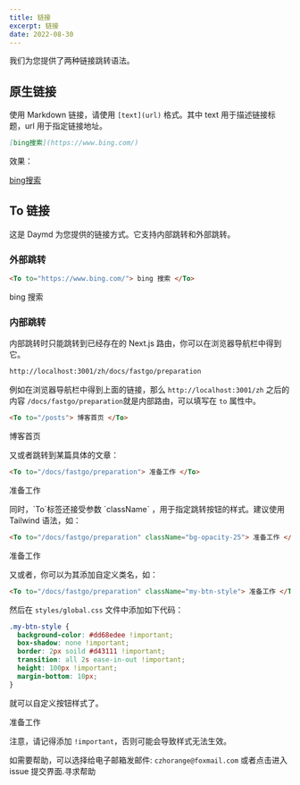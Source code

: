 ```yaml
---
title: 链接
excerpt: 链接
date: 2022-08-30
---
```


我们为您提供了两种链接跳转语法。

## 原生链接

使用 Markdown 链接，请使用 `[text](url)` 格式。其中 text 用于描述链接标题，url 用于指定链接地址。

```md
[bing搜索](https://www.bing.com/)
```

效果：  

[bing搜索](https://www.bing.com/)

## To 链接

这是 Daymd 为您提供的链接方式。它支持内部跳转和外部跳转。  

### 外部跳转

```md
<To to="https://www.bing.com/"> bing 搜索 </To>
```

<To to="https://www.bing.com/"> bing 搜索 </To>

### 内部跳转

内部跳转时只能跳转到已经存在的 Next.js 路由，你可以在浏览器导航栏中得到它。  

```bash
http://localhost:3001/zh/docs/fastgo/preparation
```

例如在浏览器导航栏中得到上面的链接，那么 `http://localhost:3001/zh` 之后的内容 `/docs/fastgo/preparation`就是内部路由，可以填写在 `to` 属性中。

```md
<To to="/posts"> 博客首页 </To>
```

<To to="/posts"> 博客首页 </To>

又或者跳转到某篇具体的文章：  

```md
<To to="/docs/fastgo/preparation"> 准备工作 </To>
```

<To to="/docs/fastgo/preparation"> 准备工作 </To>

<Tips title="进阶内容">
同时，`To`标签还接受参数 `className` ，用于指定跳转按钮的样式。建议使用 Tailwind 语法，如：

```md
<To to="/docs/fastgo/preparation" className="bg-opacity-25"> 准备工作 </To>
```

<To to="/docs/fastgo/preparation" className="bg-opacity-25"> 准备工作 </To>

又或者，你可以为其添加自定义类名，如：

```md
<To to="/docs/fastgo/preparation" className="my-btn-style"> 准备工作 </To>
```

然后在 `styles/global.css` 文件中添加如下代码：

```css
.my-btn-style {
  background-color: #dd68edee !important;
  box-shadow: none !important;
  border: 2px soild #d43111 !important;
  transition: all 2s ease-in-out !important;
  height: 100px !important;
  margin-bottom: 10px;
}
```

就可以自定义按钮样式了。  

<To to="/docs/fastgo/preparation" className="my-btn-style"> 准备工作 </To>

注意，请记得添加 `!important`，否则可能会导致样式无法生效。

</Tips>

<Tips title="遇到问题？">如需要帮助，可以选择给电子邮箱发邮件: `czhorange@foxmail.com` 或者点击进入 issue 提交界面.<To to="https://github.com/inannan423/Daymd/issues">寻求帮助</To></Tips>
